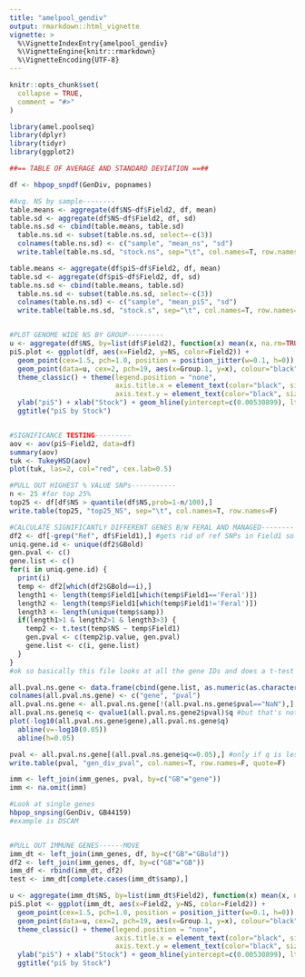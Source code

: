 ```yaml
---
title: "amelpool_gendiv"
output: rmarkdown::html_vignette
vignette: >
  %\VignetteIndexEntry{amelpool_gendiv}
  %\VignetteEngine{knitr::rmarkdown}
  %\VignetteEncoding{UTF-8}
---
```


```r
knitr::opts_chunk$set(
  collapse = TRUE,
  comment = "#>"
)
```

```r
library(amel.poolseq)
library(dplyr)
library(tidyr)
library(ggplot2)
```

```r
##== TABLE OF AVERAGE AND STANDARD DEVIATION ==##

df <- hbpop_snpdf(GenDiv, popnames)

#Avg. NS by sample--------
table.means <- aggregate(df$NS~df$Field2, df, mean)
table.sd <- aggregate(df$NS~df$Field2, df, sd)
table.ns.sd <- cbind(table.means, table.sd)
  table.ns.sd <- subset(table.ns.sd, select=-c(3))
  colnames(table.ns.sd) <- c("sample", "mean_ns", "sd")
  write.table(table.ns.sd, "stock.ns", sep="\t", col.names=T, row.names=F)

table.means <- aggregate(df$piS~df$Field2, df, mean)
table.sd <- aggregate(df$piS~df$Field2, df, sd)
table.ns.sd <- cbind(table.means, table.sd)
  table.ns.sd <- subset(table.ns.sd, select=-c(3))
  colnames(table.ns.sd) <- c("sample", "mean_piS", "sd")
  write.table(table.ns.sd, "stock.s", sep="\t", col.names=T, row.names=F)


#PLOT GENOME WIDE NS BY GROUP---------
u <- aggregate(df$NS, by=list(df$Field2), function(x) mean(x, na.rm=TRUE)) #create mean as point on ggplot
piS.plot <- ggplot(df, aes(x=Field2, y=NS, color=Field2)) + 
  geom_point(cex=1.5, pch=1.0, position = position_jitter(w=0.1, h=0)) +
  geom_point(data=u, cex=2, pch=19, aes(x=Group.1, y=x), colour="black") +
  theme_classic() + theme(legend.position = "none",
                          axis.title.x = element_text(color="black", size=10),
                          axis.text.y = element_text(color="black", size=10)) +
  ylab("piS") + xlab("Stock") + geom_hline(yintercept=c(0.00530899), lty=3) +
  ggtitle("piS by Stock")


#SIGNIFICANCE TESTING---------
aov <- aov(piS~Field2, data=df)
summary(aov)
tuk <- TukeyHSD(aov)
plot(tuk, las=2, col="red", cex.lab=0.5)

#PULL OUT HIGHEST % VALUE SNPs-----------
n <- 25 #for top 25%
top25 <- df[df$NS > quantile(df$NS,prob=1-n/100),]
write.table(top25, "top25_NS", sep="\t", col.names=T, row.names=F)

#CALCULATE SIGNIFICANTLY DIFFERENT GENES B/W FERAL AND MANAGED--------
df2 <- df[-grep("Ref", df$Field1),] #gets rid of ref SNPs in Field1 so the t-test is Managed/Feral
uniq.gene.id <- unique(df2$GBold)
gen.pval <- c()
gene.list <- c()
for(i in uniq.gene.id) {
  print(i)
  temp <- df2[which(df2$GBold==i),]
  length1 <- length(temp$Field1[which(temp$Field1=='Feral')])
  length2 <- length(temp$Field1[which(temp$Field1!='Feral')])
  length3 <- length(unique(temp$samp))
  if(length1>1 & length2>1 & length3>3) {
    temp2 <- t.test(temp$NS ~ temp$Field1)
    gen.pval <- c(temp2$p.value, gen.pval)
    gene.list <- c(i, gene.list)
  }
}
#ok so basically this file looks at all the gene IDs and does a t-test between each pair of genes between managed and feral, outputting two files called gene.list (the names of all the genes) and gen.pval (p-value of each t-test). also it prints (in console) the names of every gene it's working on so you can see exactly when it stalls out.

all.pval.ns.gene <- data.frame(cbind(gene.list, as.numeric(as.character(gen.pval))))
colnames(all.pval.ns.gene) <- c("gene", "pval") 
all.pval.ns.gene <- all.pval.ns.gene[!(all.pval.ns.gene$pval=="NaN"),]
all.pval.ns.gene$q <- qvalue1(all.pval.ns.gene2$pval)$q #but that's not all. also gotta calculate q-value to correct for false discovery rate because it's a lot of small prob calculations
plot(-log10(all.pval.ns.gene$gene),all.pval.ns.gene$q)
  abline(v=-log10(0.05))
  abline(h=0.05)

pval <- all.pval.ns.gene[(all.pval.ns.gene$q<=0.05),] #only if q is less than 0.05
write.table(pval, "gen_div_pval", col.names=T, row.names=F, quote=F)

imm <- left_join(imm_genes, pval, by=c("GB"="gene"))
imm <- na.omit(imm)

#Look at single genes
hbpop_snpsing(GenDiv, GB44159)
#example is DSCAM


#PULL OUT IMMUNE GENES------MOVE
imm_dt <- left_join(imm_genes, df, by=c("GB"="GBold"))
df2 <- left_join(imm_genes, df, by=c("GB"="GB"))
imm_df <- rbind(imm_dt, df2)
test <- imm_dt[complete.cases(imm_dt$samp),]

u <- aggregate(imm_dt$NS, by=list(imm_dt$Field2), function(x) mean(x, na.rm=TRUE))
piS.plot <- ggplot(imm_dt, aes(x=Field2, y=NS, color=Field2)) + 
  geom_point(cex=1.5, pch=1.0, position = position_jitter(w=0.1, h=0)) +
  geom_point(data=u, cex=2, pch=19, aes(x=Group.1, y=x), colour="black") +
  theme_classic() + theme(legend.position = "none",
                          axis.title.x = element_text(color="black", size=10),
                          axis.text.y = element_text(color="black", size=10)) +
  ylab("piS") + xlab("Stock") + geom_hline(yintercept=c(0.00530899), lty=3) +
  ggtitle("piS by Stock")

  ```